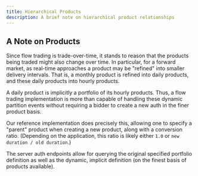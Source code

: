 ```yaml
---
title: Hierarchical Products
description: A brief note on hierarchical product relationships
---
```


## A Note on Products

Since flow trading is trade-over-time, it stands to reason that the products
being traded might also change over time. In particular, for a forward market,
as real-time approaches a product may be "refined" into smaller delivery
intervals. That is, a monthly product is refined into daily products, and these
daily products into hourly products.

A daily product is implicitly a portfolio of its hourly products. Thus, a flow
trading implementation is more than capable of handling these dynamic partition
events without requiring a bidder to create a new auth in the finer product basis.

Our reference implementation does precisely this, allowing one to specify a "parent"
product when creating a new product, along with a conversion ratio. (Depending on the
application, this ratio is likely either `1.0` or `new duration / old duration`.)

The server auth endpoints allow for querying the original specified portfolio definition
as well as the dynamic, implicit definition (on the finest basis of products available).